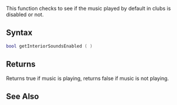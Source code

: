 
{{Client function}}

This function checks to see if the music played by default in clubs is disabled or not.

==Syntax==
<syntaxhighlight lang="lua">
bool getInteriorSoundsEnabled ( )
</syntaxhighlight>

==Returns==
Returns true if music is playing, returns false if music is not playing.

==See Also==
{{Client world functions}}